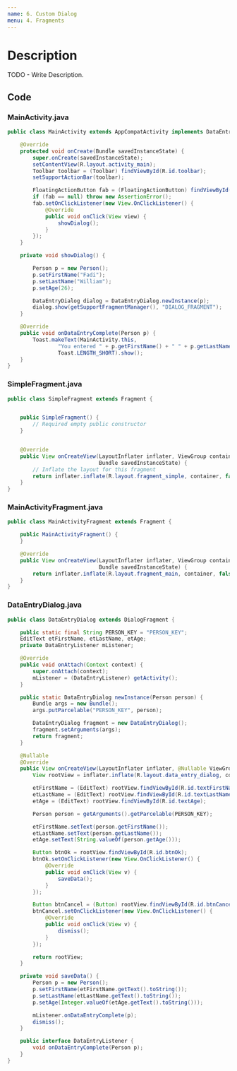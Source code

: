 ```yaml
---
name: 6. Custom Dialog
menu: 4. Fragments
---
```


# Description

TODO - Write Description.

## Code

### MainActivity.java

```java
public class MainActivity extends AppCompatActivity implements DataEntryDialog.DataEntryListener {

    @Override
    protected void onCreate(Bundle savedInstanceState) {
        super.onCreate(savedInstanceState);
        setContentView(R.layout.activity_main);
        Toolbar toolbar = (Toolbar) findViewById(R.id.toolbar);
        setSupportActionBar(toolbar);

        FloatingActionButton fab = (FloatingActionButton) findViewById(R.id.fab);
        if (fab == null) throw new AssertionError();
        fab.setOnClickListener(new View.OnClickListener() {
            @Override
            public void onClick(View view) {
                showDialog();
            }
        });
    }

    private void showDialog() {

        Person p = new Person();
        p.setFirstName("Fadi");
        p.setLastName("William");
        p.setAge(26);

        DataEntryDialog dialog = DataEntryDialog.newInstance(p);
        dialog.show(getSupportFragmentManager(), "DIALOG_FRAGMENT");
    }

    @Override
    public void onDataEntryComplete(Person p) {
        Toast.makeText(MainActivity.this,
                "You entered " + p.getFirstName() + " " + p.getLastName(),
                Toast.LENGTH_SHORT).show();
    }
}
```

### SimpleFragment.java

```java
public class SimpleFragment extends Fragment {


    public SimpleFragment() {
        // Required empty public constructor
    }


    @Override
    public View onCreateView(LayoutInflater inflater, ViewGroup container,
                             Bundle savedInstanceState) {
        // Inflate the layout for this fragment
        return inflater.inflate(R.layout.fragment_simple, container, false);
    }
}
```

### MainActivityFragment.java

```java
public class MainActivityFragment extends Fragment {

    public MainActivityFragment() {
    }

    @Override
    public View onCreateView(LayoutInflater inflater, ViewGroup container,
                             Bundle savedInstanceState) {
        return inflater.inflate(R.layout.fragment_main, container, false);
    }
}
```

### DataEntryDialog.java

```java
public class DataEntryDialog extends DialogFragment {

    public static final String PERSON_KEY = "PERSON_KEY";
    EditText etFirstName, etLastName, etAge;
    private DataEntryListener mListener;

    @Override
    public void onAttach(Context context) {
        super.onAttach(context);
        mListener = (DataEntryListener) getActivity();
    }

    public static DataEntryDialog newInstance(Person person) {
        Bundle args = new Bundle();
        args.putParcelable("PERSON_KEY", person);

        DataEntryDialog fragment = new DataEntryDialog();
        fragment.setArguments(args);
        return fragment;
    }

    @Nullable
    @Override
    public View onCreateView(LayoutInflater inflater, @Nullable ViewGroup container, Bundle savedInstanceState) {
        View rootView = inflater.inflate(R.layout.data_entry_dialog, container, false);

        etFirstName = (EditText) rootView.findViewById(R.id.textFirstName);
        etLastName = (EditText) rootView.findViewById(R.id.textLastName);
        etAge = (EditText) rootView.findViewById(R.id.textAge);

        Person person = getArguments().getParcelable(PERSON_KEY);

        etFirstName.setText(person.getFirstName());
        etLastName.setText(person.getLastName());
        etAge.setText(String.valueOf(person.getAge()));

        Button btnOk = rootView.findViewById(R.id.btnOk);
        btnOk.setOnClickListener(new View.OnClickListener() {
            @Override
            public void onClick(View v) {
                saveData();
            }
        });

        Button btnCancel = (Button) rootView.findViewById(R.id.btnCancel);
        btnCancel.setOnClickListener(new View.OnClickListener() {
            @Override
            public void onClick(View v) {
                dismiss();
            }
        });

        return rootView;
    }

    private void saveData() {
        Person p = new Person();
        p.setFirstName(etFirstName.getText().toString());
        p.setLastName(etLastName.getText().toString());
        p.setAge(Integer.valueOf(etAge.getText().toString()));

        mListener.onDataEntryComplete(p);
        dismiss();
    }

    public interface DataEntryListener {
        void onDataEntryComplete(Person p);
    }
}
```
